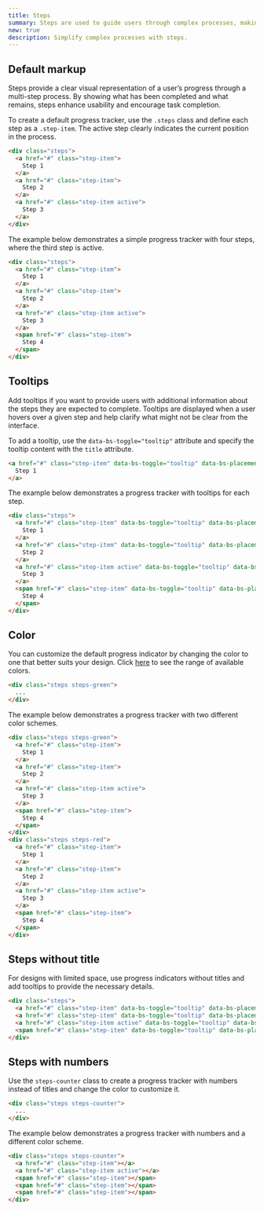 ```yaml
---
title: Steps
summary: Steps are used to guide users through complex processes, making them easier and more intuitive. Breaking a multi-step process into smaller parts and tracking progress along the way helps users complete it successfully.
new: true
description: Simplify complex processes with steps.
---
```


## Default markup

Steps provide a clear visual representation of a user’s progress through a multi-step process. By showing what has been completed and what remains, steps enhance usability and encourage task completion.

To create a default progress tracker, use the `.steps` class and define each step as a `.step-item`. The active step clearly indicates the current position in the process. 

```html
<div class="steps">
  <a href="#" class="step-item">
    Step 1
  </a>
  <a href="#" class="step-item">
    Step 2
  </a>
  <a href="#" class="step-item active">
    Step 3
  </a>
</div>
```

The example below demonstrates a simple progress tracker with four steps, where the third step is active.

```html example centered
<div class="steps">
  <a href="#" class="step-item">
    Step 1
  </a>
  <a href="#" class="step-item">
    Step 2
  </a>
  <a href="#" class="step-item active">
    Step 3
  </a>
  <span href="#" class="step-item">
    Step 4
  </span>
</div>
```

## Tooltips

Add tooltips if you want to provide users with additional information about the steps they are expected to complete. Tooltips are displayed when a user hovers over a given step and help clarify what might not be clear from the interface.

To add a tooltip, use the `data-bs-toggle="tooltip"` attribute and specify the tooltip content with the `title` attribute.

```html
<a href="#" class="step-item" data-bs-toggle="tooltip" data-bs-placement="top" title="Step 1 description">
  Step 1
</a>
```

The example below demonstrates a progress tracker with tooltips for each step.

```html example centered height="20rem"
<div class="steps">
  <a href="#" class="step-item" data-bs-toggle="tooltip" data-bs-placement="top" title="Step 1 description">
    Step 1
  </a>
  <a href="#" class="step-item" data-bs-toggle="tooltip" data-bs-placement="top" title="Step 2 description">
    Step 2
  </a>
  <a href="#" class="step-item active" data-bs-toggle="tooltip" data-bs-placement="top" title="Step 3 description">
    Step 3
  </a>
  <span href="#" class="step-item" data-bs-toggle="tooltip" data-bs-placement="top" title="Step 4 description">
    Step 4
  </span>
</div>
```

## Color

You can customize the default progress indicator by changing the color to one that better suits your design. Click [here](/docs/ui/base/colors) to see the range of available colors.

```html
<div class="steps steps-green">
  ...
</div>
```

The example below demonstrates a progress tracker with two different color schemes.

```html example centered
<div class="steps steps-green">
  <a href="#" class="step-item">
    Step 1
  </a>
  <a href="#" class="step-item">
    Step 2
  </a>
  <a href="#" class="step-item active">
    Step 3
  </a>
  <span href="#" class="step-item">
    Step 4
  </span>
</div>
<div class="steps steps-red">
  <a href="#" class="step-item">
    Step 1
  </a>
  <a href="#" class="step-item">
    Step 2
  </a>
  <a href="#" class="step-item active">
    Step 3
  </a>
  <span href="#" class="step-item">
    Step 4
  </span>
</div>
```

## Steps without title

For designs with limited space, use progress indicators without titles and add tooltips to provide the necessary details.

```html example centered
<div class="steps">
  <a href="#" class="step-item" data-bs-toggle="tooltip" data-bs-placement="top" title="Step 1 description"></a>
  <a href="#" class="step-item" data-bs-toggle="tooltip" data-bs-placement="top" title="Step 2 description"></a>
  <a href="#" class="step-item active" data-bs-toggle="tooltip" data-bs-placement="top" title="Step 3 description"></a>
  <span href="#" class="step-item" data-bs-toggle="tooltip" data-bs-placement="top" title="Step 4 description"></span>
</div>
```

## Steps with numbers

Use the `steps-counter` class to create a progress tracker with numbers instead of titles and change the color to customize it. 

```html
<div class="steps steps-counter">
  ...
</div>
```

The example below demonstrates a progress tracker with numbers and a different color scheme.

```html example centered
<div class="steps steps-counter">
  <a href="#" class="step-item"></a>
  <a href="#" class="step-item active"></a>
  <span href="#" class="step-item"></span>
  <span href="#" class="step-item"></span>
  <span href="#" class="step-item"></span>
</div>
```
